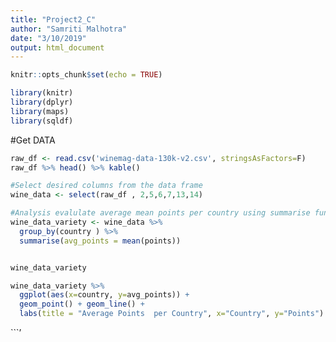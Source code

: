```yaml
---
title: "Project2_C"
author: "Samriti Malhotra"
date: "3/10/2019"
output: html_document
---
```


```r
knitr::opts_chunk$set(echo = TRUE)
```



```r
library(knitr)
library(dplyr)
library(maps)
library(sqldf)
```

#Get DATA
```r
raw_df <- read.csv('winemag-data-130k-v2.csv', stringsAsFactors=F)
raw_df %>% head() %>% kable()

#Select desired columns from the data frame
wine_data <- select(raw_df , 2,5,6,7,13,14)

#Analysis evalulate average mean points per country using summarise function. 
wine_data_variety <- wine_data %>%
  group_by(country ) %>%
  summarise(avg_points = mean(points)) 


wine_data_variety

wine_data_variety %>% 
  ggplot(aes(x=country, y=avg_points)) + 
  geom_point() + geom_line() + 
  labs(title = "Average Points  per Country", x="Country", y="Points")


```



```'

